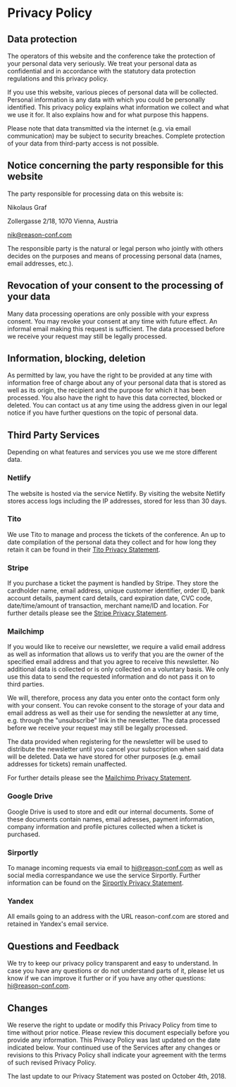 # Privacy Policy

## Data protection

The operators of this website and the conference take the protection of your personal data very
seriously. We treat your personal data as confidential and in accordance with the statutory data
protection regulations and this privacy policy.

If you use this website, various pieces of personal data will be collected. Personal information
is any data with which you could be personally identified. This privacy policy explains what
information we collect and what we use it for. It also explains how and for what purpose this happens.

Please note that data transmitted via the internet (e.g. via email communication) may be subject
to security breaches. Complete protection of your data from third-party access is not possible.

## Notice concerning the party responsible for this website

The party responsible for processing data on this website is:

Nikolaus Graf

Zollergasse 2/18, 1070 Vienna, Austria

[nik@reason-conf.com](mailto:nik@reason-conf.com)

The responsible party is the natural or legal person who jointly with others decides on the
purposes and means of processing personal data (names, email addresses, etc.).

## Revocation of your consent to the processing of your data

Many data processing operations are only possible with your express consent. You may revoke your
consent at any time with future effect. An informal email making this request is sufficient.
The data processed before we receive your request may still be legally processed.

## Information, blocking, deletion

As permitted by law, you have the right to be provided at any time with information free of charge
about any of your personal data that is stored as well as its origin, the recipient and the purpose
for which it has been processed. You also have the right to have this data corrected, blocked or
deleted. You can contact us at any time using the address given in our legal notice if you have
further questions on the topic of personal data.

## Third Party Services

Depending on what features and services you use we me store different data.

### Netlify

The website is hosted via the service Netlify. By visiting the website Netlify stores access logs
including the IP addresses, stored for less than 30 days.

### Tito

We use Tito to manage and process the tickets of the conference. An up to date compilation of the
personal data they collect and for how long they retain it can be found in their
[Tito Privacy Statement](https://ti.to/privacy).

### Stripe

If you purchase a ticket the payment is handled by Stripe. They store the cardholder name,
email address, unique customer identifier, order ID, bank account details, payment card details,
card expiration date, CVC code, date/time/amount of transaction, merchant name/ID and location.
For further details please see the [Stripe Privacy Statement](https://stripe.com/at/privacy/).

### Mailchimp

If you would like to receive our newsletter, we require a valid email address as well as information
that allows us to verify that you are the owner of the specified email address and that you agree to
receive this newsletter. No additional data is collected or is only collected on a voluntary basis.
We only use this data to send the requested information and do not pass it on to third parties.

We will, therefore, process any data you enter onto the contact form only with your consent.
You can revoke consent to the storage of your data and email address as well as their use for
sending the newsletter at any time, e.g. through the "unsubscribe" link in the newsletter.
The data processed before we receive your request may still be legally processed.

The data provided when registering for the newsletter will be used to distribute the newsletter
until you cancel your subscription when said data will be deleted. Data we have stored for other
purposes (e.g. email addresses for tickets) remain unaffected.

For further details please see the [Mailchimp Privacy Statement](https://mailchimp.com/legal/privacy/).

### Google Drive

Google Drive is used to store and edit our internal documents. Some of these documents contain names,
email adresses, payment information, company information and profile pictures collected when a ticket
is purchased.

### Sirportly

To manage incoming requests via email to hi@reason-conf.com as well as social media correspandance
we use the service Sirportly. Further information can be found on the
[Sirportly Privacy Statement](https://sirportly.com/legal/privacy).

### Yandex

All emails going to an address with the URL reason-conf.com are stored and retained in Yandex's email service.

## Questions and Feedback

We try to keep our privacy policy transparent and easy to understand. In case you have any
questions or do not understand parts of it, please let us know if we can improve it further or if
you have any other questions: [hi@reason-conf.com](hi@reason-conf.com).

## Changes

We reserve the right to update or modify this Privacy Policy from time to time without prior notice.
Please review this document especially before you provide any information. This Privacy Policy was
last updated on the date indicated below. Your continued use of the Services after any changes or
revisions to this Privacy Policy shall indicate your agreement with the terms of such revised
Privacy Policy.

The last update to our Privacy Statement was posted on October 4th, 2018.

